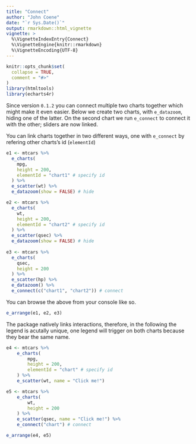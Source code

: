 ```yaml
---
title: "Connect"
author: "John Coene"
date: "`r Sys.Date()`"
output: rmarkdown::html_vignette
vignette: >
  %\VignetteIndexEntry{Connect}
  %\VignetteEngine{knitr::rmarkdown}
  %\VignetteEncoding{UTF-8}
---
```


```r
knitr::opts_chunk$set(
  collapse = TRUE,
  comment = "#>"
)
library(htmltools)
library(echarts4r)
```

Since version `0.1.2` you can connect multiple two charts together which might make it even easier. Below we create two charts, with `e_datazoom`, hiding one of the latter. On the second chart we run `e_connect` to connect it with the other; sliders are now linked.

You can link charts together in two different ways, one with `e_connect` by refering other charts's id (`elementId`)

```r
e1 <- mtcars %>% 
  e_charts(
    mpg,
    height = 200,
    elementId = "chart1" # specify id
  ) %>% 
  e_scatter(wt) %>% 
  e_datazoom(show = FALSE) # hide

e2 <- mtcars %>% 
  e_charts(
    wt,
    height = 200,
    elementId = "chart2" # specify id
  ) %>% 
  e_scatter(qsec) %>% 
  e_datazoom(show = FALSE) # hide
  
e3 <- mtcars %>% 
  e_charts(
    qsec,
    height = 200
  ) %>% 
  e_scatter(hp) %>% 
  e_datazoom() %>% 
  e_connect(c("chart1", "chart2")) # connect
```

You can browse the above from your console like so.

```r
e_arrange(e1, e2, e3)
```

The package natively links interactions, therefore, in the following the legend is acutally unique, one legend will trigger on both charts because they bear the same name.

```r
e4 <- mtcars %>% 
    e_charts(
        mpg,
        height = 200,
        elementId = "chart" # specify id
    ) %>% 
    e_scatter(wt, name = "Click me!")

e5 <- mtcars %>% 
    e_charts(
        wt,
        height = 200
    ) %>% 
    e_scatter(qsec, name = "Click me!") %>% 
    e_connect("chart") # connect
```

```r
e_arrange(e4, e5)
```

